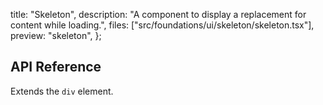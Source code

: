   title: "Skeleton",
  description:
    "A component to display a replacement for content while loading.",
  files: ["src/foundations/ui/skeleton/skeleton.tsx"],
  preview: "skeleton",
};

## API Reference

Extends the `div` element.
